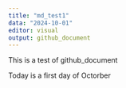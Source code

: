 ```yaml
---
title: "md_test1"
data: "2024-10-01"
editor: visual
output: github_document
---
```


This is a test of github_document

Today is a first day of Octorber
